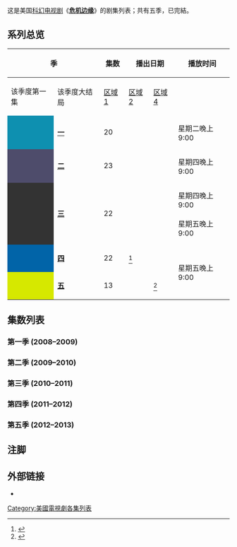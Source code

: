 这是美国[[科幻|科幻]][[电视剧|电视剧]]《'''[[危机边缘|危机边缘]]'''》的剧集列表；共有五季，已完結。

== 系列总览 ==
{| class="wikitable" style="text-align: center;"
|-
! style="padding: 0 8px;" colspan="2" rowspan="2"| 季
! style="padding: 0 8px;" rowspan="2"| 集数

! colspan="2"| 播出日期
! style="padding: 0 8px;" rowspan="2"|播放时间
! colspan="3"| [[DVD|DVD]] 和 [[Blu-ray_Disc|蓝光碟]] 的发行时间
! style="padding: 0 8px;" rowspan="2"| 美国收视人数<br />(单位：百万)
|-
! 该季度第一集
! style="padding: 0 8px;"| 该季度大结局
! [[区域1|区域1]]
! [[区域2|区域2]]
! [[区域4|区域4]]
|-
 |style="background: #0e90b0;"|
 |'''[[#第一季_(2008–2009)|一]]'''
 |20<!--Although season one had twenty-one episodes, only twenty of them aired in that season.-->
 |{{start date|2008|9|9}}
 |{{end date|2009|5|12}}
 |style="padding: 0 8px;"| 星期二晚上9:00
 |{{start date|2009|9|8}}<ref>{{cite web|url=http://www.tvshowsondvd.com/news/Fringe-Season-1-Press-Release/11983|title=Fringe - Warner's Official Press Release Reveals Street Date for Season 1 Blu-ray & DVD|work=TV Shows on DVD|date=May 28, 2009|accessdate=May 1, 2011|deadurl=yes|archiveurl=https://web.archive.org/web/20110825082743/http://www.tvshowsondvd.com/news/Fringe-Season-1-Press-Release/11983|archivedate=2011年8月25日|df=}}</ref>
 |{{start date|2009|9|28}}<ref>{{cite web|url=http://homecinema.thedigitalfix.co.uk/content/id/71144/fringe-season-1-r2uk-bd-in-september-artwork-added.html|title=Fringe Season 1 (R2/UK BD) in September - Artwork added|work=Home Cinema|date=July 24, 2009|accessdate=May 1, 2011|archive-url=https://web.archive.org/web/20131225224955/http://homecinema.thedigitalfix.co.uk/content/id/71144/fringe-season-1-r2uk-bd-in-september-artwork-added.html|archive-date=2013-12-25|dead-url=yes}}</ref>
 |style="padding: 0 8px;"| {{start date|2009|9|30}}<ref>{{cite web|url=http://www.jbhifionline.com.au/dvd/dvd-genres/drama-romance/fringe-season-1/449898|title=Fringe - Season 1|work=JB HI-FI|accessdate=May 22, 2011|archive-date=2013-12-26|archive-url=https://web.archive.org/web/20131226022123/http://www.jbhifionline.com.au/dvd/dvd-genres/drama-romance/fringe-season-1/449898|dead-url=no}}</ref>
|10.02<ref>{{cite web |url=http://abcmedianet.com/web/dnr/dispDNR.aspx?id=060209_05 |title=Final 2009-10 Broadcast Primetime Show Average Viewership |publisher=ABCmedianet |date=June 2, 2009 |accessdate=October 27, 2011 |archive-url=https://web.archive.org/web/20140410204904/http://abcmedianet.com/web/dnr/dispDNR.aspx?id=060209_05 |archive-date=2014-04-10 |dead-url=yes }}</ref>
|-
 |style="background: #4e4c6b;"|
 |'''[[#第二季_(2009–2010)|二]]'''
 |23<!--Although season two had twenty-two episodes, one episode from the first season was aired.-->
 |style="padding: 0 8px;"| {{start date|2009|9|17}}
 |{{end date|2010|5|20}}
 |style="padding: 0 8px;"| 星期四晚上9:00
 |style="padding: 0 8px;"| {{start date|2010|9|14}}<ref>{{cite web|url=http://www.tvshowsondvd.com/news/Fringe-Season-2/13922|title=Fringe - The Complete 2nd Season Now Officially Announced on DVD and Blu-ray|work=TV Shows on DVD|date=June 16, 2010|accessdate=May 1, 2011|deadurl=yes|archiveurl=https://web.archive.org/web/20111017180800/http://www.tvshowsondvd.com/news/Fringe-Season-2/13922|archivedate=2011年10月17日|df=}}</ref>
 |style="padding: 0 8px;"| {{start date|2010|9|27}}<ref>{{cite web|url=http://homecinema.thedigitalfix.co.uk/content/id/72844/fringe-and-supernatural-uk-in-september.html|title=Fringe & Supernatural (UK) in September|work=Home Cinema|date=July 22, 2010|accessdate=May 1, 2011|archive-url=https://web.archive.org/web/20160308111854/http://homecinema.thedigitalfix.co.uk/content/id/72844/fringe-and-supernatural-uk-in-september.html|archive-date=2016-03-08|dead-url=yes}}</ref>
 |{{start date|2010|11|10}}<ref>{{cite web|url=http://www.jbhifionline.com.au/dvd/dvd-genres/drama-romance/fringe-season-2/576794|title=Fringe - Season 2|work=JB HI-FI|accessdate=May 22, 2011|archive-date=2013-12-26|archive-url=https://web.archive.org/web/20131226023607/http://www.jbhifionline.com.au/dvd/dvd-genres/drama-romance/fringe-season-2/576794|dead-url=no}}</ref>
 |6.25<ref>{{cite web |last=Gorman |first=Bill |url=http://tvbythenumbers.zap2it.com/2010/06/16/final-2009-10-broadcast-primetime-show-average-viewership/54336 |title=Final 2009-10 Broadcast Primetime Show Average Viewership |work=TV by the Numbers |date=June 16, 2010 |accessdate=April 2, 2011 |archive-date=2013-04-18 |archive-url=https://www.webcitation.org/6FxtGnvkM?url=http://tvbythenumbers.zap2it.com/2010/06/16/final-2009-10-broadcast-primetime-show-average-viewership/54336 |dead-url=yes }}</ref>
|-
 |style="background: #333333;"|
 |'''[[#第三季_(2010–2011)|三]]'''
 |22
 |{{start date|2010|9|23}}
 |{{end date|2011|5|6}}
 |style="padding: 0 8px;"| 星期四晚上9:00<br>{{Small|2010年}}<br>星期五晚上9:00<br>{{Small|2011年}}
 |{{start date|2011|9|6}}<ref>{{cite web|url=http://www.tvshowsondvd.com/news/Fringe-Season-3/15523|title=Fringe - Street Date, Pricing, Specs and Bonus Material for 'Season 3' on DVD and Blu-ray|publisher=TV Shows on DVD|first=David|last=Lambert|date=June 15, 2011|accessdate=June 16, 2011|deadurl=yes|archiveurl=https://web.archive.org/web/20110619082639/http://www.tvshowsondvd.com/news/Fringe-Season-3/15523|archivedate=2011年6月19日|df=}}</ref>
 |{{start date|2011|9|26}}<ref>{{cite web|url=http://www.amazon.co.uk/dp/B004N622D0|title=Fringe - Season 3 (DVD)|work=Amazon.co.uk|accessdate=May 22, 2011}}</ref>
 |{{start date|2011|10|26}}<ref>{{cite web|url=http://www.ezydvd.com.au/item.zml/819714|title=Fringe - The Complete 3rd Season (6 Disc Set)|work=EzyDVD|accessdate=May 6, 2011|deadurl=yes|archiveurl=https://web.archive.org/web/20110619213229/http://www.ezydvd.com.au/item.zml/819714|archivedate=2011年6月19日}}</ref>
 |5.83<ref>{{cite web|url=http://tvbythenumbers.zap2it.com/2011/06/01/2010-11-season-broadcast-primetime-show-viewership-averages/94407/|title=2010-11 Season Broadcast Primetime Show Viewership Averages|first=Bill|last=Gorman|work=TV by the Numbers|date=June 1, 2011|accessdate=June 1, 2011|archive-date=2011-06-20|archive-url=https://www.webcitation.org/5zZXRcj1U?url=http://tvbythenumbers.zap2it.com/2011/06/01/2010-11-season-broadcast-primetime-show-viewership-averages/94407/|dead-url=yes}}</ref>
|-
 |style="background: #0164a8;"|
 |'''[[#第四季_(2011–2012)|四]]'''
 |22
 |{{start date|2011|9|23}}<ref name="season 4 premiere">{{cite web|last=Seidman|first=Robert|title=FOX Announces 2011 Fall TV Premiere Dates|url=http://tvbythenumbers.zap2it.com/2011/06/23/fox-announces-2011-fall-premiere-dates/96394/|work=TV by the Numbers|date=June 23, 2011|accessdate=June 23, 2011|archive-date=2016-03-04|archive-url=https://web.archive.org/web/20160304001630/http://tvbythenumbers.zap2it.com/2011/06/23/fox-announces-2011-fall-premiere-dates/96394/|dead-url=yes}}</ref>
 |{{end date|2012|5|11}}
 |style="padding: 0 8px;" rowspan="2"| 星期五晚上9:00
 |{{start date|2012|9|4}}<ref>{{cite web|url=http://www.tvshowsondvd.com/news/Fringe-Season-4/17048|title=Fringe - {{'}}''The Complete 4th Season''{{'}} on DVD and Blu: Release Date, Packaging|work=TV Shows on DVD|last=Lambert|first=David|date=June 6, 2012|accessdate=June 7, 2012|deadurl=yes|archiveurl=https://web.archive.org/web/20120608033239/http://www.tvshowsondvd.com/news/Fringe-Season-4/17048|archivedate=2012年6月8日|df=}}</ref>
 |{{start date|2012|09|24}}<ref>{{cite web|url=http://www.amazon.co.uk/dp/B00538VYCW/|title=Fringe - Season 4 (DVD + Digital Copy)|work=Amazon.co.uk|accessdate=May 16, 2012|archive-date=2021-03-15|archive-url=https://web.archive.org/web/20210315082238/https://www.amazon.co.uk/dp/B00538VYCW/}}</ref>
 |style="padding: 0 8px;"| {{start date|2012|10|31}}<ref>{{Cite web|url=http://www.ezydvd.com.au/blu-ray/fringe-the-complete-4th-season/dp/6111490|title=Fringe - The Complete 4th Season|work=Ezy DVD|accessdate=March 5, 2012|deadurl=yes|archiveurl=https://web.archive.org/web/20120326022825/http://www.ezydvd.com.au/blu-ray/fringe-the-complete-4th-season/dp/6111490|archivedate=2012年3月26日}}</ref>
|align="center"|4.22<ref>{{cite web|url=http://tvbythenumbers.zap2it.com/2012/05/24/complete-list-of-2011-12-season-tv-show-viewership-sunday-night-football-tops-followed-by-american-idol-ncis-dancing-with-the-stars/135785/|title=Complete List Of 2011-12 Season TV Show Viewership: 'Sunday Night Football' Tops, Followed By 'American Idol,' 'NCIS' & 'Dancing With The Stars'|work=TV by the Numbers|last=Gormam|first=Bill|date=May 24, 2012|accessdate=May 25, 2012|archive-date=2012-05-30|archive-url=https://web.archive.org/web/20120530044746/http://tvbythenumbers.zap2it.com/2012/05/24/complete-list-of-2011-12-season-tv-show-viewership-sunday-night-football-tops-followed-by-american-idol-ncis-dancing-with-the-stars/135785/|dead-url=yes}}</ref>
|-
 |style="background: #d6e800;"|
 |'''[[#第五季_(2012–2013)|五]]'''
 |13
 |{{start date|2012|9|28}}
 |{{end date|2013|1|18}}<ref>{{cite web|url=http://tvline.com/2012/11/02/fringe-series-finale-date/|title=Fringe's Series Finale Date Revealed!|work=TVLine|first=Kimberly|last=Roots|date=November 2, 2012|accessdate=November 2, 2012|archive-date=2021-01-26|archive-url=https://web.archive.org/web/20210126131526/https://tvline.com/2012/11/02/fringe-series-finale-date/|dead-url=no}}</ref>
 |{{n/a}}
 |{{n/a}}
 |{{n/a}}
 |{{n/a}}
|}

== 集数列表 ==
=== 第一季 (2008–2009) ===
{{Main|危机边缘 (第一季)}}
{{:危机边缘 (第一季)}}

=== 第二季 (2009–2010) ===
{{Main|危机边缘 (第二季)}}
{{:危机边缘 (第二季)}}

=== 第三季 (2010–2011) ===
{{Main|危机边缘 (第三季)}}
{{:危机边缘 (第三季)}}

=== 第四季 (2011–2012) ===
{{Main|危机边缘 (第四季)}}
{{:危机边缘 (第四季)}}

=== 第五季 (2012–2013) ===
{{Main|危机边缘 (第五季)}}
{{:危机边缘 (第五季)}}

== 注脚 ==
{{Reflist|3}}

== 外部链接 ==
* {{Official website|http://www.fox.com/fringe/}}

{{危机边缘}}

{{DEFAULTSORT:List Of Fringe Episodes}}

[[Category:美國電視劇各集列表|Category:美國電視劇各集列表]]